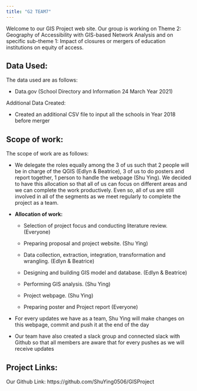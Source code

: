 ```yaml
---
title: "G2 TEAM7"
---
```


Welcome to our GIS Project web site. Our group is working on Theme 2: Geography of Accessibility with GIS-based Network Analysis and on specific sub-theme 1: Impact of closures or mergers of education institutions on equity of access.

## Data Used:

The data used are as follows:

-   Data.gov (School Directory and Information 24 March Year 2021)

Additional Data Created:

-   Created an additional CSV file to input all the schools in Year 2018 before merger

## Scope of work:

The scope of work are as follows:

-   We delegate the roles equally among the 3 of us such that 2 people will be in charge of the QGIS (Edlyn & Beatrice), 3 of us to do posters and report together, 1 person to handle the webpage (Shu Ying). We decided to have this allocation so that all of us can focus on different areas and we can complete the work productively. Even so, all of us are still involved in all of the segments as we meet regularly to complete the project as a team.

-   **Allocation of work:**

    -   Selection of project focus and conducting literature review. (Everyone)

    -   Preparing proposal and project website. (Shu Ying)

    -   Data collection, extraction, integration, transformation and wrangling. (Edlyn & Beatrice)

    -   Designing and building GIS model and database. (Edlyn & Beatrice)

    -   Performing GIS analysis. (Shu Ying)

    -   Project webpage. (Shu Ying)

    -   Preparing poster and Project report (Everyone)

-   For every updates we have as a team, Shu Ying will make changes on this webpage, commit and push it at the end of the day

-   Our team have also created a slack group and connected slack with Github so that all members are aware that for every pushes as we will receive updates

## Project Links:

Our Github Link: https://github.com/ShuYing0506/GISProject
